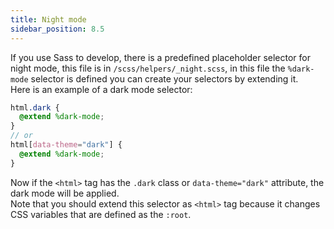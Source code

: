 ```yaml
---
title: Night mode
sidebar_position: 8.5
---
```


If you use Sass to develop, there is a predefined placeholder selector for night mode, this file is in `/scss/helpers/_night.scss`, in this file the `%dark-mode` selector is defined you can create your selectors by extending it.  
Here is an example of a dark mode selector:

```scss title="style.scss"
html.dark {
  @extend %dark-mode;
}
// or
html[data-theme="dark"] {
  @extend %dark-mode;
}
```

Now if the `<html>` tag has the `.dark` class or `data-theme="dark"` attribute, the dark mode will be applied.  
Note that you should extend this selector as `<html>` tag because it changes CSS variables that are defined as the `:root`.
